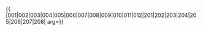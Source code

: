 {{ {{{1|PRC admin/showlist}}}
|001|002|003|004|005|006|007|008|009|010|011|012|201|202|203|204|205|206|207|208|
arg={{{arg|}}}}}